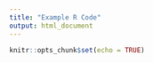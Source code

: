 ```yaml
---
title: "Example R Code"
output: html_document
---
```


```r

knitr::opts_chunk$set(echo = TRUE)
```


